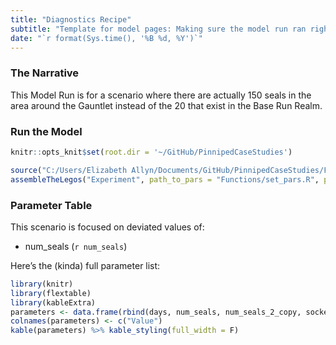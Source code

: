 ```yaml
---
title: "Diagnostics Recipe"
subtitle: "Template for model pages: Making sure the model run ran right"
date: "`r format(Sys.time(), '%B %d, %Y')`"
---
```


### The Narrative

This Model Run is for a scenario where there are actually 150 seals in the area around the Gauntlet instead of the 20 that exist in the Base Run Realm.

### Run the Model

```r
knitr::opts_knit$set(root.dir = '~/GitHub/PinnipedCaseStudies')
```

```r
source("C:/Users/Elizabeth Allyn/Documents/GitHub/PinnipedCaseStudies/Functions/assembleTheLegos.R")
assembleTheLegos("Experiment", path_to_pars = "Functions/set_pars.R", path_to_vars = "Functions/initialize_vars.R")
```

### Parameter Table

This scenario is focused on deviated values of:  

* num_seals (`r num_seals`)

Here's the (kinda) full parameter list:
```r
library(knitr)
library(flextable)
library(kableExtra)
parameters <- data.frame(rbind(days, num_seals, num_seals_2_copy, sockeye_escape_rate, chinook_escape_rate, coho_escape_rate, min_fishers, max_fishers, fishery_open, fishery_close, sockeye_fish_rate, chinook_fish_rate, coho_fish_rate, natural_mort, Cmax, alpha))
colnames(parameters) <- c("Value")
kable(parameters) %>% kable_styling(full_width = F)
```
